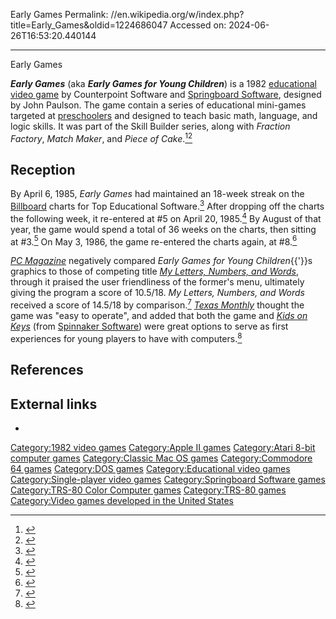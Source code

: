 Early Games
Permalink: //en.wikipedia.org/w/index.php?title=Early_Games&oldid=1224686047
Accessed on: 2024-06-26T16:53:20.440144



------
Early Games
{{short description|1982 educational video game}}
{{Use American English|date=February 2020}}
{{Infobox video game
| title = Early Games
| image = Early_Games_cover.png
| caption = Title screen
| developer = [[Springboard Software]]
| publisher = Counterpoint Software
| platforms = [[Apple II series|Apple II]], [[Atari 8-bit]], [[Commodore 64]], [[IBM PC]], [[Mac (computer)|Mac]], [[TRS-80]], [[TRS-80 Color Computer]]
| released = 1982: Atari 8-bit<br>1983: Apple II, C64, TRS-80, CoCo<br>1984: IBM pc<br>1986: Mac
| genre = Educational
| modes = [[Single-player video game|Single-player]]
}}

'''''Early Games''''' (aka '''''Early Games for Young Children''''') is a 1982 [[educational video game]] by Counterpoint Software and [[Springboard Software]], designed by John Paulson. The game contain a series of educational mini-games targeted at [[preschool]]ers and designed to teach basic math, language, and logic skills. It was part of the Skill Builder series, along with ''Fraction Factory'', ''Match Maker'', and ''Piece of Cake''.<ref>{{Cite book|url=https://books.google.com/books?id=D0O_-ER3Z_gC&q=%22Early+Games%22+%22Springboard+%22+OR+%22counterpoint%22&pg=PA368|title=PC Mag|last=Inc|first=Ziff Davis|date=1984-12-11|publisher=Ziff Davis, Inc.|language=en}}</ref><ref>{{Cite book|url=https://books.google.com/books?id=amFQAAAAYAAJ&q=%22Piece+of+Cake%22+%22springboard%22|title=Teaching and Computers|date=1983-01-01|publisher=Scholastic|language=en}}</ref>

==Reception==
By April 6, 1985, ''Early Games'' had maintained an 18-week streak on the [[Billboard (magazine)|Billboard]] charts for Top Educational Software.<ref>{{Cite book|url=https://books.google.com/books?id=MCQEAAAAMBAJ&q=%22Early+Games%22+%22Springboard+%22+OR+%22counterpoint%22&pg=PT25|title=Billboard|last=Inc|first=Nielsen Business Media|date=1985-04-06|publisher=Nielsen Business Media, Inc.|language=en}}</ref> After dropping off the charts the following week, it re-entered at #5 on April 20, 1985.<ref>{{Cite book|url=https://books.google.com/books?id=iyQEAAAAMBAJ&q=%22Early+Games%22+%22Springboard+%22+OR+%22counterpoint%22&pg=PT26|title=Billboard|last=Inc|first=Nielsen Business Media|date=1985-04-20|publisher=Nielsen Business Media, Inc.|language=en}}</ref> By August of that year, the game would spend a total of 36 weeks on the charts, then sitting at #3.<ref>{{Cite book|url=https://books.google.com/books?id=2CQEAAAAMBAJ&q=%22Early+Games%22+%22Springboard+%22+OR+%22counterpoint%22&pg=PT25|title=Billboard|last=Inc|first=Nielsen Business Media|date=1985-08-17|publisher=Nielsen Business Media, Inc.|language=en}}</ref> On May 3, 1986, the game re-entered the charts again, at #8.<ref>{{Cite book|url=https://books.google.com/books?id=1iQEAAAAMBAJ&q=%22Early+Games%22+%22Springboard+%22+OR+%22counterpoint%22&pg=PA39|title=Billboard|last=Inc|first=Nielsen Business Media|date=1986-05-03|publisher=Nielsen Business Media, Inc.|language=en}}</ref>

''[[PC Magazine]]'' negatively compared ''Early Games for Young Children''{{'}}s graphics to those of competing title ''[[My Letters, Numbers, and Words]]'', through it praised the user friendliness of the former's menu, ultimately giving the program a score of 10.5/18. ''My Letters, Numbers, and Words'' received a score of 14.5/18 by comparison.<ref>{{Cite book|url=https://books.google.com/books?id=qURs4j9vKn4C&q=%22Early+Games%22+%22Springboard+%22+OR+%22counterpoint%22&pg=PA571|title=PC Mag|last=Inc|first=Ziff Davis|date=1983-10-01|publisher=Ziff Davis, Inc.|language=en}}</ref> ''[[Texas Monthly]]'' thought the game was "easy to operate", and added that both the game and ''[[Kids on Keys]]'' (from [[Spinnaker Software]]) were great options to serve as first experiences for young players to have with computers.<ref>{{Cite book|url=https://books.google.com/books?id=yisEAAAAMBAJ&q=%22Early+Games%22+%22Springboard+%22+OR+%22counterpoint%22&pg=RA1-PA198|title=Texas Monthly|date=1984-10-01|publisher=Emmis Communications|language=en}}</ref>

==References==
{{Reflist}}

==External links==
*{{moby game|id=/early-games-for-young-children}}

[[Category:1982 video games]]
[[Category:Apple II games]]
[[Category:Atari 8-bit computer games]]
[[Category:Classic Mac OS games]]
[[Category:Commodore 64 games]]
[[Category:DOS games]]
[[Category:Educational video games]]
[[Category:Single-player video games]]
[[Category:Springboard Software games]]
[[Category:TRS-80 Color Computer games]]
[[Category:TRS-80 games]]
[[Category:Video games developed in the United States]]